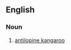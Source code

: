 ==English==

===Noun===
{{en-noun|head=[[antilopine]] [[wallaby]]|antilopine wallabies}}

# [[antilopine kangaroo]]